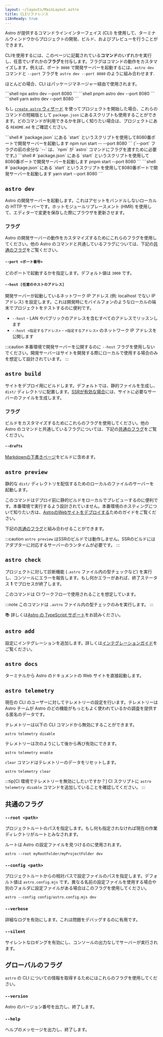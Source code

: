 ```yaml
---
layout: ~/layouts/MainLayout.astro
title: CLIリファレンス
i18nReady: true
---
```




Astro が提供するコマンドラインインターフェイス (CLI) を使用して、ターミナルウィンドウからプロジェクトの開発、ビルド、およびプレビューを行うことができます。

CLIを使用するには、このページに記載されている**コマンド**のいずれかを実行し、任意でいずれかの**フラグ**を付与します。フラグはコマンドの動作をカスタマイズします。例えば、ポート `8080` で開発サーバーを起動するには、`astro dev` コマンドと `--port` フラグを `astro dev --port 8080` のように組み合わせます.

ほとんどの場合、CLI はパッケージマネージャー経由で使用されます。

<PackageManagerTabs>
  <Fragment slot="npm">
  ```shell
  npx astro dev --port 8080
  ```
  </Fragment>
  <Fragment slot="pnpm">
  ```shell
  pnpm astro dev --port 8080
  ```
  </Fragment>
  <Fragment slot="yarn">
  ```shell
  yarn astro dev --port 8080
  ```
  </Fragment>
</PackageManagerTabs>

もし [`create astro` ウィザード](/ja/install/auto/#1-セットアップウィザードを実行する) を使ってプロジェクトを開始した場合、これらのコマンドの短縮版として `package.json` にあるスクリプトも使用することができます。どのコマンドが利用できるかを詳しく知りたい場合は、プロジェクトにある `README.md` をご確認ください。

<PackageManagerTabs>
  <Fragment slot="npm">
  ```shell
  # `package.json` にある `start` というスクリプトを使用して8080番ポートで開発サーバーを起動します
  npm run start -- --port 8080
  ```
  (`--port` フラグの前の余分な `--` は、`npm` が `astro` コマンドにフラグを渡すために必要です。)
  </Fragment>
  <Fragment slot="pnpm">
  ```shell
  # `package.json` にある `start` というスクリプトを使用して8080番ポートで開発サーバーを起動します
  pnpm start --port 8080
  ```
  </Fragment>
  <Fragment slot="yarn">
  ```shell
  # `package.json` にある `start` というスクリプトを使用して8080番ポートで開発サーバーを起動します
  yarn start --port 8080
  ```
  </Fragment>
</PackageManagerTabs>

## `astro dev`

Astro の開発サーバーを起動します。これはアセットをバンドルしないローカルの HTTP サーバーです。ホットモジュールリプレースメント (HMR) を使用して、エディターで変更を保存した際にブラウザを更新させます。

### フラグ

Astro の開発サーバーの動作をカスタマイズするためにこれらのフラグを使用してください。他の Astro のコマンドと共通しているフラグについては、下記の[共通のフラグ](#共通のフラグ)をご覧ください。

#### `--port <ポート番号>`

どのポートで起動するかを指定します。デフォルト値は `3000` です。

#### `--host [任意のホストのアドレス]`

開発サーバーが起動しているネットワーク IP アドレス (例: localhost でない IP アドレス) を設定します。これは開発時にモバイルフォンのようなローカルの端末でプロジェクトをテストするのに便利です。

- `--host` - LAN やパブリックのアドレスを含むすべてのアドレスでリッスンします
- `--host <指定するアドレス>` - `<指定するアドレス>` のネットワーク IP アドレスを公開します

:::caution
本番環境で開発サーバーを公開するのに `--host` フラグを使用しないでください。開発サーバーはサイトを開発する際にローカルで使用する場合のみを想定して設計されています。
:::

## `astro build`

サイトをデプロイ用にビルドします。デフォルトでは、静的ファイルを生成し、`dist/` ディレクトリに配置します。[SSRが有効な場合](/ja/guides/server-side-rendering/)には、サイトに必要なサーバーのファイルを生成します。

### フラグ

ビルドをカスタマイズするためにこれらのフラグを使用してください。他の Astro のコマンドと共通しているフラグについては、下記の[共通のフラグ](#共通のフラグ)をご覧ください。

#### `--drafts`

[Markdownの下書きページ](/ja/guides/markdown-content/#下書きページ)をビルドに含めます。

## `astro preview`

静的な `dist/` ディレクトリを配信するためのローカルのファイルのサーバーを起動します。

このコマンドはデプロイ前に静的ビルドをローカルでプレビューするのに便利です。本番環境で実行するよう設計されていません。本番環境のホスティングについて知りたい方は、[AstroのWebサイトをデプロイする](/ja/guides/deploy/)ためのガイドをご覧ください。

下記の[共通のフラグ](#共通のフラグ)と組み合わせることができます。

:::caution
`astro preview` はSSRのビルドでは動作しません。SSRのビルドにはアダプターに対応するサーバーのランタイムが必要です。
:::

## `astro check`

プロジェクトに対して診断機能 (`.astro` ファイル内の型チェックなど) を実行し、コンソールにエラーを報告します。もし何かエラーがあれば、終了ステータス **1** でプロセスが終了します。

このコマンドは CI ワークフローで使用されることを想定しています。

:::note
このコマンドは `.astro` ファイル内の型チェックのみを実行します。
:::

📚 詳しくは[Astro の TypeScript サポート](/ja/guides/typescript/)をお読みください。

## `astro add`

設定にインテグレーションを追加します。詳しくは[インテグレーションガイド](/ja/guides/integrations-guide/#automatic-integration-setup)をご覧ください。

## `astro docs`

ターミナルから Astro のドキュメントの Web サイトを直接起動します。

## `astro telemetry`

現在の CLI のユーザーに対してテレメトリーの設定を行います。テレメトリーは Astro チームが Astro のどの機能がもっともよく使われているかの調査を提供する匿名のデータです。

テレメトリーは以下の CLI コマンドから無効にすることができます。

```shell
astro telemetry disable
```

テレメトリーは次のようにして後から再び有効にできます。

```shell
astro telemetry enable
```

`clear` コマンドはテレメトリーのデータをリセットします。

```shell
astro telemetry clear
```

:::tip[CI 環境でテレメトリーを無効にしたいですか？]
CI スクリプトに `astro telemetry disable` コマンドを追加していることを確認してください。
:::

## 共通のフラグ

### `--root <path>`

プロジェクトルートのパスを指定します。もし何も指定されなければ現在の作業ディレクトリがルートとみなされます。

ルートは Astro の設定ファイルを見つけるのに使用されます。

```shell
astro --root myRootFolder/myProjectFolder dev
```

### `--config <path>`

プロジェクトルートからの相対パスで設定ファイルのパスを指定します。デフォルト値は `astro.config.mjs` です。異なる名前の設定ファイルを使用する場合や別のフォルダに設定ファイルがある場合はこのフラグを使用してください。

```shell
astro --config config/astro.config.mjs dev
```

### `--verbose`

詳細なログを有効にします。これは問題をデバッグするのに有用です。

### `--silent`

サイレントなロギングを有効にし、コンソールの出力なしでサーバーが実行されます。

## グローバルのフラグ

`astro` の CLI についての情報を取得するためにはこれらのフラグを使用してください。

### `--version`

Astro のバージョン番号を出力し、終了します。

### `--help`

ヘルプのメッセージを出力し、終了します。
